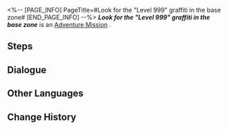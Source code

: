 <%-- [PAGE_INFO]
PageTitle=#Look for the "Level 999" graffiti in the base zone#
[END_PAGE_INFO] --%>
{{Stub|Dialogue.}}
{{Mission Infobox
|id            = 8000153
|title         = 
|image         = <!--Mission Look for the "Level 999" graffiti in the base zone.png-->
|type          = Adventure
|event_name    = 
|chapter       = 
|requirements  = [[Companion Mission]] ''[[Punklorde Mentality]]'' completed
|summary       = <!--official mission summary from Fate's Atlas-->
|characters    = Trailblazer
|startLocation = [[<!--starting world-->]] - [[<!--starting area-->]]
|world         = <!--starting world-->
|area          = <!--starting area-->
|prev          = 
|next          = 
|exp           = 
|credits       = 
|stellarJade   = 
|other         = 
}}
'''''Look for the "Level 999" graffiti in the base zone''''' is an [[Adventure Mission]]<!--in [world]-->.

==Steps==


<!--
==Gameplay Notes==

--><!--
==Trial Character==

-->
==Dialogue==
{{Stub Dialogue}}
{{Dialogue Start}}
:{{tx}}
{{Dialogue End}}

==Other Languages==
{{Other Languages
|en   = Look for the "Level 999" graffiti in the base zone
|zhs  = 寻找基座舱段的「等级：999」涂鸦
|zht  = 尋找基座艙段的「等級：999」塗鴉
|ja   = ベース部分にある「Lv.999」のラクガキを見つける
|ko   = 베이스 캐빈의 「레벨: 999」 그래피티 찾기
|es   = Busca el grafiti del nivel 999 en la zona de la base
|fr   = Trouver le graffiti «&nbsp;Niveau 999&nbsp;» dans la Zone de base
|ru   = Найдите все граффити «Уровень 999» в Базовой зоне
|th   = ตามหากราฟฟิตี้ "Level 999" ใน Base Zone
|vi   = Tìm graffiti "Cấp: 999" trong Khoang Cơ Sở
|de   = Finde das Graffiti „Stufe 999“ in der Basiszone.
|id   = Temukan grafiti "Level 999" di Base Zone
|pt   = Procure pelo grafite "Nível 999" na Zona Base
}}

==Change History==
{{Change History|1.1}}
